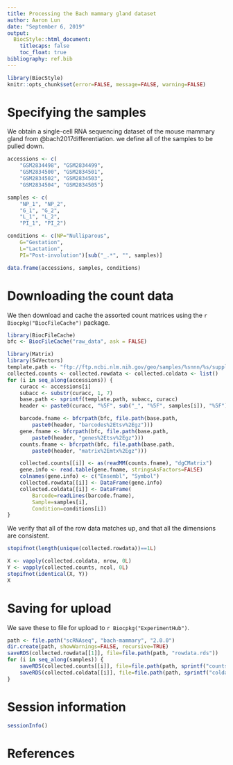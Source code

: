 ```yaml
---
title: Processing the Bach mammary gland dataset
author: Aaron Lun
date: "September 6, 2019"
output:
  BiocStyle::html_document:
    titlecaps: false
    toc_float: true
bibliography: ref.bib
---
```



```r
library(BiocStyle)
knitr::opts_chunk$set(error=FALSE, message=FALSE, warning=FALSE)
```

# Specifying the samples

We obtain a single-cell RNA sequencing dataset of the mouse mammary gland from @bach2017differentiation.
we define all of the samples to be pulled down.

```r
accessions <- c(
    "GSM2834498", "GSM2834499", 
    "GSM2834500", "GSM2834501", 
    "GSM2834502", "GSM2834503", 
    "GSM2834504", "GSM2834505")

samples <- c(
    "NP_1", "NP_2",
    "G_1", "G_2",
    "L_1", "L_2",
    "PI_1", "PI_2")

conditions <- c(NP="Nulliparous",
    G="Gestation",
    L="Lactation",
    PI="Post-involution")[sub("_.*", "", samples)]

data.frame(accessions, samples, conditions)
```

# Downloading the count data

We then download and cache the assorted count matrices using the `r Biocpkg("BiocFileCache")` package.

```r
library(BiocFileCache)
bfc <- BiocFileCache("raw_data", ask = FALSE)

library(Matrix)
library(S4Vectors)
template.path <- "ftp://ftp.ncbi.nlm.nih.gov/geo/samples/%snnn/%s/suppl"
collected.counts <- collected.rowdata <- collected.coldata <- list()
for (i in seq_along(accessions)) {
    curacc <- accessions[i]
    subacc <- substr(curacc, 1, 7)
    base.path <- sprintf(template.path, subacc, curacc)
    header <- paste0(curacc, "%5F", sub("_", "%5F", samples[i]), "%5F")

    barcode.fname <- bfcrpath(bfc, file.path(base.path,
        paste0(header, "barcodes%2Etsv%2Egz")))
    gene.fname <- bfcrpath(bfc, file.path(base.path,
        paste0(header, "genes%2Etsv%2Egz")))
    counts.fname <- bfcrpath(bfc, file.path(base.path,
        paste0(header, "matrix%2Emtx%2Egz")))

    collected.counts[[i]] <- as(readMM(counts.fname), "dgCMatrix")
    gene.info <- read.table(gene.fname, stringsAsFactors=FALSE)
    colnames(gene.info) <- c("Ensembl", "Symbol")
    collected.rowdata[[i]] <- DataFrame(gene.info)
    collected.coldata[[i]] <- DataFrame(
        Barcode=readLines(barcode.fname),
        Sample=samples[i],
        Condition=conditions[i])
}
```

We verify that all of the row data matches up, and that all the dimensions are consistent.

```r
stopifnot(length(unique(collected.rowdata))==1L)

X <- vapply(collected.coldata, nrow, 0L)
Y <- vapply(collected.counts, ncol, 0L)
stopifnot(identical(X, Y))
X
```

# Saving for upload 

We save these to file for upload to `r Biocpkg("ExperimentHub")`.

```r
path <- file.path("scRNAseq", "bach-mammary", "2.0.0")
dir.create(path, showWarnings=FALSE, recursive=TRUE)
saveRDS(collected.rowdata[[1]], file=file.path(path, "rowdata.rds"))
for (i in seq_along(samples)) {
    saveRDS(collected.counts[[i]], file=file.path(path, sprintf("counts-%s.rds", samples[i])))
    saveRDS(collected.coldata[[i]], file=file.path(path, sprintf("coldata-%s.rds", samples[i])))
}
```

# Session information

```r
sessionInfo()
```

# References


